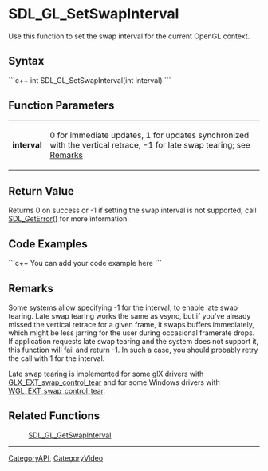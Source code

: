 <!-- pragma section-numbers off -->
<!-- pragma disable-camelcase -->

= SDL_GL_SetSwapInterval =
Use this function to set the swap interval for the current OpenGL context.


== Syntax ==
```c++
int SDL_GL_SetSwapInterval(int interval)
```

== Function Parameters ==
{|
|'''interval'''
|0 for immediate updates, 1 for updates synchronized with the vertical retrace, -1 for late swap tearing; see [[#Remarks|Remarks]]
|}

== Return Value ==
Returns 0 on success or -1 if setting the swap interval is not supported; call [[SDL_GetError]]() for more information.

== Code Examples ==
```c++
You can add your code example here
```

== Remarks ==
Some systems allow specifying -1 for the interval, to enable late swap tearing. Late swap tearing works the same as vsync, but if you've already missed the vertical retrace for a given frame, it swaps buffers immediately, which might be less jarring for the user during occasional framerate drops. If application requests late swap tearing and the system does not support it, this function will fail and return -1. In such a case, you should probably retry the call with 1 for the interval.

Late swap tearing is implemented for some glX drivers with [http://www.opengl.org/registry/specs/EXT/glx_swap_control_tear.txt GLX_EXT_swap_control_tear] and for some Windows drivers with [http://www.opengl.org/registry/specs/EXT/wgl_swap_control_tear.txt WGL_EXT_swap_control_tear].

== Related Functions ==
:[[SDL_GL_GetSwapInterval]]

----
[[CategoryAPI]], [[CategoryVideo]]
